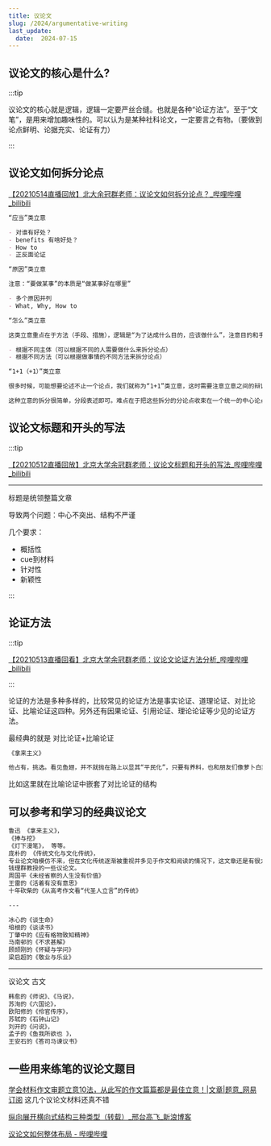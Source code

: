 ```yaml
---
title: 议论文
slug: /2024/argumentative-writing
last_update:
  date:  2024-07-15
---
```



## 议论文的核心是什么?

:::tip

议论文的核心就是逻辑，逻辑一定要严丝合缝。也就是各种“论证方法”。至于“文笔”，是用来增加趣味性的。可以认为是某种社科论文，一定要言之有物。（要做到论点鲜明、论据充实、论证有力）

:::




## 议论文如何拆分论点

[【20210514直播回放】北大余冠群老师：议论文如何拆分论点？_哔哩哔哩_bilibili](https://www.bilibili.com/video/BV1Bq4y1771k/)


```markdown
“应当”类立意

- 对谁有好处？
- benefits 有啥好处？
- How to
- 正反面论证
```


```markdown
“原因”类立意

注意：“要做某事”的本质是“做某事好在哪里”

- 多个原因并列
- What, Why, How to

```

```markdown
“怎么”类立意

这类立意重点在于方法（手段、措施），逻辑是“为了达成什么目的，应该做什么”，注意目的和手段。

- 根据不同主体（可以根据不同的人需要做什么来拆分论点）
- 根据不同方法（可以根据做事情的不同方法来拆分论点）
```

```markdown
“1+1（+1）”类立意

很多时候，可能想要论述不止一个论点，我们就称为“1+1”类立意，这时需要注意立意之间的辩证统一。

这种立意的拆分很简单，分段表述即可。难点在于把这些拆分的分论点收束在一个统一的中心论点下。

```




## 议论文标题和开头的写法


:::tip

[【20210512直播回放】北京大学余冠群老师：议论文标题和开头的写法_哔哩哔哩_bilibili](https://www.bilibili.com/video/BV19o4y127bP/)

---

标题是统领整篇文章

导致两个问题：中心不突出、结构不严谨

几个要求：

- 概括性
- cue到材料
- 针对性
- 新颖性

:::



## 论证方法

:::tip

[【20210513直播回看】北京大学余冠群老师：议论文论证方法分析_哔哩哔哩_bilibili](https://www.bilibili.com/video/BV1Bq4y177ZF/)

:::

论证的方法是多种多样的，比较常见的论证方法是事实论证、道理论证、对比论证、比喻论证这四种。另外还有因果论证、引用论证、理论论证等少见的论证方法。

最经典的就是 对比论证+比喻论证



```markdown
《拿来主义》

他占有，挑选。看见鱼翅，并不就抛在路上以显其“平民化”，只要有养料，也和朋友们像萝卜白菜一样的吃掉，只不用它来宴大宾；看见鸦片，也不当众摔在茅厕里，以见其彻底革命，只送到药房里去，以供治病之用，却不弄“出售存膏，售完即止”的玄虚。
```


比如这里就在比喻论证中嵌套了对比论证的结构



## 可以参考和学习的经典议论文


```markdown
鲁迅 《拿来主义》，
《捧与挖》
《灯下漫笔》， 等等。
庞朴的 《传统文化与文化传统》，
专业论文咱模仿不来，但在文化传统逐渐被重视并多见于作文和阅读的情况下，这文章还是有很大用处的，特别是这其中的比喻论证等等。
钱理群教授的一些议论文。
周国平《未经省察的人生没有价值》
王雷的《活着有没有意思》
十年砍柴的《从高考作文看“代圣人立言”的传统》

---

冰心的《谈生命》
培根的《谈读书》
丁肇中的《应有格物致知精神》
马南邨的《不求甚解》
顾颉刚的《怀疑与学问》
梁启超的《敬业与乐业》
```

---

议论文 古文

```markdown
韩愈的《师说》、《马说》，
苏洵的《六国论》，
欧阳修的《伶官传序》，
苏轼的《石钟山记》
刘开的《问说》，
孟子的《鱼我所欲也 》，
王安石的《答司马谏议书》
```



## 一些用来练笔的议论文题目

[学会材料作文审题立意10法，从此写的作文篇篇都是最佳立意！|文章|题意_网易订阅](https://www.163.com/dy/article/GJ45KR1E0536V4GO.html) 这几个议论文材料还真不错

[纵向展开横向式结构三种类型（转载）_邢台高飞_新浪博客](https://blog.sina.com.cn/s/blog_4c9ae5960102ymub.html)

[议论文如何整体布局 - 哔哩哔哩](https://www.bilibili.com/read/cv9842988/)





